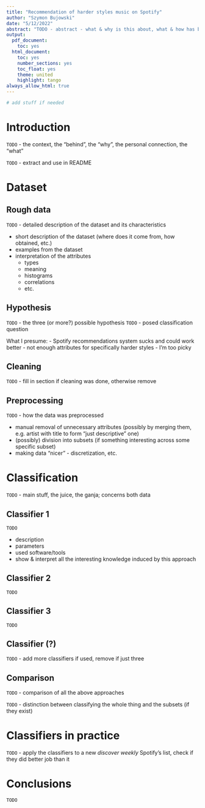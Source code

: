 ```yaml
---
title: "Recommendation of harder styles music on Spotify"
author: "Szymon Bujowski"
date: "5/12/2022"
abstract: "TODO - abstract - what & why is this about, what & how has been used, one-sentence-long result summary"
output:
  pdf_document:
    toc: yes
  html_document:
    toc: yes
    number_sections: yes
    toc_float: yes
    theme: united
    highlight: tango
always_allow_html: true
---
```


```r
# add stuff if needed
```

# Introduction

`TODO` - the context, the "behind", the "why", the personal connection, the "what"

`TODO` - extract and use in README

# Dataset

## Rough data

`TODO` - detailed description of the dataset and its characteristics

- short description of the dataset (where does it come from, how obtained, etc.)
- examples from the dataset
- interpretation of the attributes
  - types
  - meaning
  - histograms
  - correlations
  - etc.

## Hypothesis

`TODO` - the three (or more?) possible hypothesis
`TODO` - posed classification question

What I presume:
- Spotify recommendations system sucks and could work better
- not enough attributes for specifically harder styles
- I'm too picky

## Cleaning

`TODO` - fill in section if cleaning was done, otherwise remove

## Preprocessing

`TODO` - how the data was preprocessed

- manual removal of unnecessary attributes (possibly by merging them, e.g. artist with title to form "just descriptive" one)
- (possibly) division into subsets (if something interesting across some specific subset)
- making data "nicer" - discretization, etc.

# Classification

`TODO` - main stuff, the juice, the ganja; concerns both data

## Classifier 1

`TODO`

- description
- parameters
- used software/tools
- show & interpret all the interesting knowledge induced by this approach

## Classifier 2

`TODO`

## Classifier 3

`TODO`

## Classifier (?)

`TODO` - add more classifiers if used, remove if just three

## Comparison

`TODO` - comparison of all the above approaches



`TODO` - distinction between classifying the whole thing and the subsets (if they exist)

# Classifiers in practice

`TODO` - apply the classifiers to a new *discover weekly* Spotify's list, check if they did better job than it

# Conclusions

`TODO`

